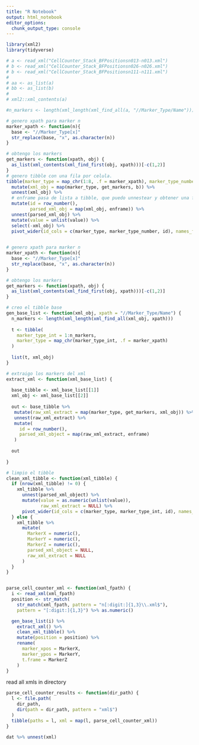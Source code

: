 ```yaml
---
title: "R Notebook"
output: html_notebook
editor_options: 
  chunk_output_type: console
---
```


```r
library(xml2)
library(tidyverse)
```

```r
# a <- read_xml("CellCounter_Stack_BFPositionsn013-n013.xml")
# b <- read_xml("CellCounter_Stack_BFPositionsn026-n026.xml")
# b <- read_xml("CellCounter_Stack_BFPositionsn111-n111.xml")
# 
# aa <- as_list(a)
# bb <- as_list(b)
# 
# xml2::xml_contents(a)

```

```r

#n_markers <- length(xml_length(xml_find_all(a, "//Marker_Type/Name")))

# genero xpath para marker n
marker_xpath <- function(n){
  base <- "//Marker_Type[x]"
  str_replace(base, "x", as.character(n))
}

# obtengo los markers
get_markers <- function(xpath, obj) {
  as_list(xml_contents(xml_find_first(obj, xpath)))[-c(1,2)]
}
# genero tibble con una fila por celula.
tibble(marker_type = map_chr(1:8, .f = marker_xpath), marker_type_number = 1:8) %>%
  mutate(xml_obj = map(marker_type, get_markers, b)) %>% 
  unnest(xml_obj) %>% 
  # enframe pasa de lista a tibble, que puedo unnestear y obtener una fila por marker!
  mutate(id = row_number(),
         parsed_xml_obj = map(xml_obj, enframe)) %>%
  unnest(parsed_xml_obj) %>%
  mutate(value = unlist(value)) %>% 
  select(-xml_obj) %>% 
  pivot_wider(id_cols = c(marker_type, marker_type_number, id), names_from = "name", values_from = "value")
  


```

```r

# genero xpath para marker n
marker_xpath <- function(n){
  base <- "//Marker_Type[x]"
  str_replace(base, "x", as.character(n))
}

# obtengo los markers
get_markers <- function(xpath, obj) {
  as_list(xml_contents(xml_find_first(obj, xpath)))[-c(1,2)]
}

# creo el tibble base
gen_base_list <- function(xml_obj, xpath = "//Marker_Type/Name") {
  n_markers <- length(xml_length(xml_find_all(xml_obj, xpath)))
  
  t <- tibble(
    marker_type_int = 1:n_markers,
    marker_type = map_chr(marker_type_int, .f = marker_xpath)
  )
  
  list(t, xml_obj)
}

# extraigo los markers del xml
extract_xml <- function(xml_base_list) {
  
  base_tibble <- xml_base_list[[1]]
  xml_obj <- xml_base_list[[2]]
  
  out <- base_tibble %>%
   mutate(raw_xml_extract = map(marker_type, get_markers, xml_obj)) %>%
   unnest(raw_xml_extract) %>%
   mutate(
     id = row_number(),
     parsed_xml_object = map(raw_xml_extract, enframe)
   )
  
  out
  
}

# limpio el tibble
clean_xml_tibble <- function(xml_tibble) {
  if (nrow(xml_tibble) != 0) {
    xml_tibble %>%
      unnest(parsed_xml_object) %>%
      mutate(value = as.numeric(unlist(value)),
             raw_xml_extract = NULL) %>%
      pivot_wider(id_cols = c(marker_type, marker_type_int, id), names_from = "name", values_from = "value")
  } else {
    xml_tibble %>%
      mutate(
        MarkerX = numeric(),
        MarkerY = numeric(),
        MarkerZ = numeric(),
        parsed_xml_object = NULL,
        raw_xml_extract = NULL
      )
  }
}


parse_cell_counter_xml <- function(xml_fpath) {
  i <- read_xml(xml_fpath)
  position <- str_match(
    str_match(xml_fpath, pattern = "n[:digit:]{1,3}\\.xml$"),
    pattern = "[:digit:]{1,3}") %>% as.numeric()

  gen_base_list(i) %>%
    extract_xml() %>%
    clean_xml_tibble() %>%
    mutate(position = position) %>%
    rename(
      marker_xpos = MarkerX,
      marker_ypos = MarkerY,
      t.frame = MarkerZ
    )
}
```

read all xmls in directory

```r

parse_cell_counter_results <- function(dir_path) {
  l <- file.path(
    dir_path,
    dir(path = dir_path, pattern = "xml$")
  )
  tibble(paths = l, xml = map(l, parse_cell_counter_xml))
}

```

```r
dat %>% unnest(xml)
```

